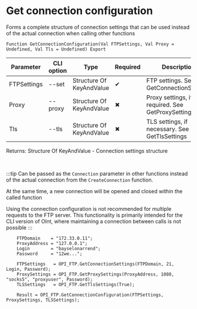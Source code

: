 ﻿---
sidebar_position: 2
description: Get connection configuration and other functions to work with FTP in the Open Integration Package, a free open-source integration library for 1C:Enterprise 8, OneScript and CLI
keywords: [1C, 1С, 1С:Enterprise, 1С:Enterprise 8.3, API, Integration, Services, Exchange, OneScript, CLI, FTP]
---


# Get connection configuration
 Forms a complete structure of connection settings that can be used instead of the actual connection when calling other functions



`Function GetConnectionConfiguration(Val FTPSettings, Val Proxy = Undefined, Val Tls = Undefined) Export`

  | Parameter | CLI option | Type | Required | Description |
  |-|-|-|-|-|
  | FTPSettings | --set | Structure Of KeyAndValue | &#x2714; | FTP settings. See GetConnectionSettings |
  | Proxy | --proxy | Structure Of KeyAndValue | &#x2716; | Proxy settings, if required. See GetProxySettings |
  | Tls | --tls | Structure Of KeyAndValue | &#x2716; | TLS settings, if necessary. See GetTlsSettings |

  
  Returns:  Structure Of KeyAndValue - Connection settings structure

<br/>

:::tip
Can be passed as the `Connection` parameter in other functions instead of the actual connection from the `CreateConnection` function.

At the same time, a new connection will be opened and closed within the called function

Using the connection configuration is not recommended for multiple requests to the FTP server. This functionality is primarily intended for the CLI version of OInt, where maintaining a connection between calls is not possible
:::
<br/>



```bsl title="1C:Enterprise/OneScript code example"
    FTPDomain    = "172.33.0.11";
    ProxyAddress = "127.0.0.1";
    Login        = "bayselonarrend";
    Password     = "12we...";

    FTPSettings   = OPI_FTP.GetConnectionSettings(FTPDomain, 21, Login, Password);
    ProxySettings = OPI_FTP.GetProxySettings(ProxyAddress, 1080, "socks5", "proxyuser", Password);
    TLSSettings   = OPI_FTP.GetTlsSettings(True);

    Result = OPI_FTP.GetConnectionConfiguration(FTPSettings, ProxySettings, TLSSettings);
```
 





